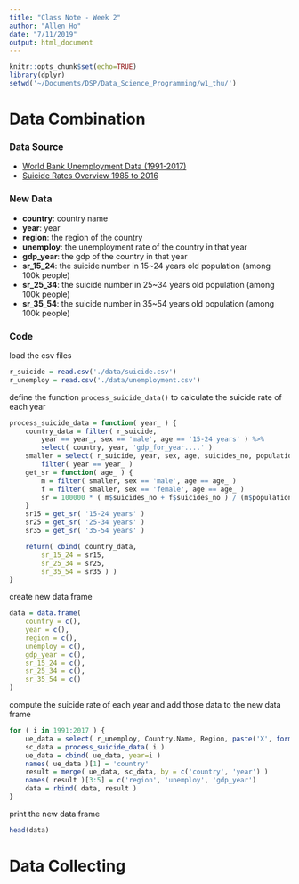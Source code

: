 ```yaml
---
title: "Class Note - Week 2"
author: "Allen Ho"
date: "7/11/2019"
output: html_document
---
```


```r
knitr::opts_chunk$set(echo=TRUE)
library(dplyr)
setwd('~/Documents/DSP/Data_Science_Programming/w1_thu/')
```

# Data Combination 

### Data Source

- [World Bank Unemployment Data (1991-2017)](https://www.kaggle.com/uddipta/world-bank-unemployment-data-19912017/version/1 )
- [Suicide Rates Overview 1985 to 2016](https://www.kaggle.com/russellyates88/suicide-rates-overview-1985-to-2016) 

### New Data

- __country__: country name
- __year__: year
- __region__: the region of the country
- __unemploy__: the unemployment rate of the country in that year
- __gdp_year__: the gdp of the country in that year
- __sr_15_24__: the suicide number in 15~24 years old population (among 100k people)
- __sr_25_34__: the suicide number in 25~34 years old population (among 100k people)
- __sr_35_54__: the suicide number in 35~54 years old population (among 100k people)

### Code

load the csv files

```r
r_suicide = read.csv('./data/suicide.csv')
r_unemploy = read.csv('./data/unemployment.csv')
```

define the function `process_suicide_data()` to calculate the suicide rate of each year

```r
process_suicide_data = function( year_ ) {
    country_data = filter( r_suicide,
        year == year_, sex == 'male', age == '15-24 years' ) %>%
        select( country, year, 'gdp_for_year....' )
    smaller = select( r_suicide, year, sex, age, suicides_no, population ) %>%
        filter( year == year_ )
    get_sr = function( age_ ) {
        m = filter( smaller, sex == 'male', age == age_ )
        f = filter( smaller, sex == 'female', age == age_ )
        sr = 100000 * ( m$suicides_no + f$suicides_no ) / (m$population + f$population) %>% return
    }
    sr15 = get_sr( '15-24 years' )
    sr25 = get_sr( '25-34 years' )
    sr35 = get_sr( '35-54 years' )

    return( cbind( country_data, 
        sr_15_24 = sr15, 
        sr_25_34 = sr25,
        sr_35_54 = sr35 ) )
}
```

create new data frame

```r
data = data.frame( 
    country = c(),
    year = c(),
    region = c(),
    unemploy = c(),
    gdp_year = c(),
    sr_15_24 = c(),
    sr_25_34 = c(),
    sr_35_54 = c()
)
```
compute the suicide rate of each year and add those data to the new data frame
```r
for ( i in 1991:2017 ) {
    ue_data = select( r_unemploy, Country.Name, Region, paste('X', format(i), sep='') )
    sc_data = process_suicide_data( i )
    ue_data = cbind( ue_data, year=i )
    names( ue_data )[1] = 'country'
    result = merge( ue_data, sc_data, by = c('country', 'year') )
    names( result )[3:5] = c('region', 'unemploy', 'gdp_year')
    data = rbind( data, result )
}
```

print the new data frame

```r
head(data)
```

# Data Collecting

```r

```
